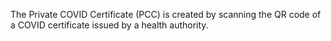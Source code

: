 The Private COVID Certificate (PCC) is created by scanning the QR code of a COVID certificate issued by a health authority.
